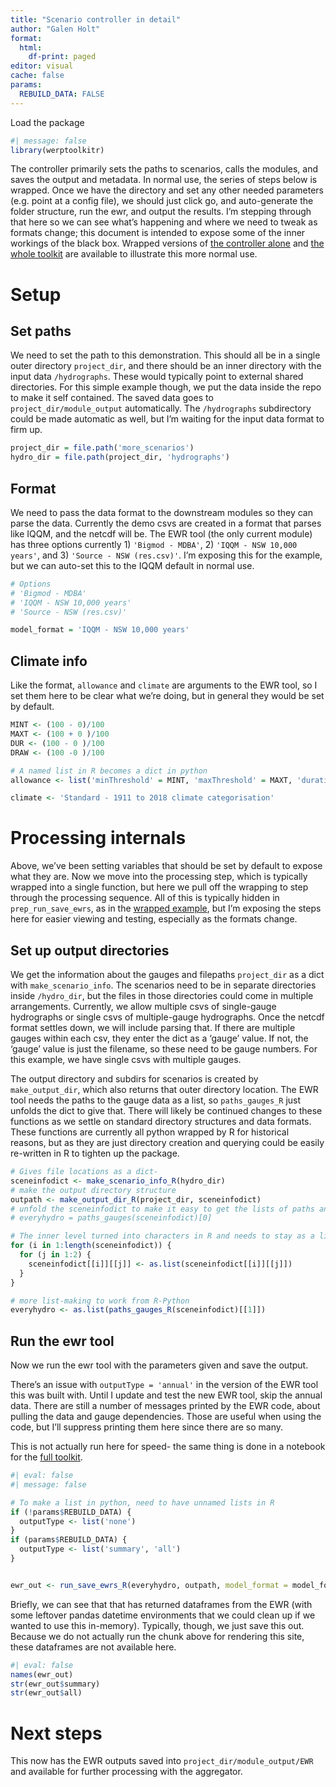 ```yaml
---
title: "Scenario controller in detail"
author: "Galen Holt"
format:
  html:
    df-print: paged
editor: visual
cache: false
params:
  REBUILD_DATA: FALSE
---
```


Load the package

```r
#| message: false
library(werptoolkitr)
```

The controller primarily sets the paths to scenarios, calls the modules, and saves the output and metadata. In normal use, the series of steps below is wrapped. Once we have the directory and set any other needed parameters (e.g. point at a config file), we should just click go, and auto-generate the folder structure, run the ewr, and output the results. I'm stepping through that here so we can see what's happening and where we need to tweak as formats change; this document is intended to expose some of the inner workings of the black box. Wrapped versions of [the controller alone](controller_ewr_wrapped.qmd) and [the whole toolkit](../full_toolkit/full_toolkit_overview.qmd) are available to illustrate this more normal use.

# Setup

## Set paths

We need to set the path to this demonstration. This should all be in a single outer directory `project_dir`, and there should be an inner directory with the input data `/hydrographs`. These would typically point to external shared directories. For this simple example though, we put the data inside the repo to make it self contained. The saved data goes to `project_dir/module_output` automatically. The `/hydrographs` subdirectory could be made automatic as well, but I'm waiting for the input data format to firm up.

```r
project_dir = file.path('more_scenarios')
hydro_dir = file.path(project_dir, 'hydrographs')
```

## Format

We need to pass the data format to the downstream modules so they can parse the data. Currently the demo csvs are created in a format that parses like IQQM, and the netcdf will be. The EWR tool (the only current module) has three options currently 1) `'Bigmod - MDBA'`, 2) `'IQQM - NSW 10,000 years'`, and 3) `'Source - NSW (res.csv)'`. I'm exposing this for the example, but we can auto-set this to the IQQM default in normal use.

```r
# Options
# 'Bigmod - MDBA'
# 'IQQM - NSW 10,000 years'
# 'Source - NSW (res.csv)'

model_format = 'IQQM - NSW 10,000 years'
```

## Climate info

Like the format, `allowance` and `climate` are arguments to the EWR tool, so I set them here to be clear what we're doing, but in general they would be set by default.

```r
MINT <- (100 - 0)/100
MAXT <- (100 + 0 )/100
DUR <- (100 - 0 )/100
DRAW <- (100 -0 )/100

# A named list in R becomes a dict in python
allowance <- list('minThreshold' = MINT, 'maxThreshold' = MAXT, 'duration' = DUR, 'drawdown' = DRAW)

climate <- 'Standard - 1911 to 2018 climate categorisation'
```

# Processing internals

Above, we've been setting variables that should be set by default to expose what they are. Now we move into the processing step, which is typically wrapped into a single function, but here we pull off the wrapping to step through the processing sequence. All of this is typically hidden in `prep_run_save_ewrs`, as in the [wrapped example](controller_ewr_wrapped.qmd), but I'm exposing the steps here for easier viewing and testing, especially as the formats change.

## Set up output directories

We get the information about the gauges and filepaths `project_dir` as a dict with `make_scenario_info`. The scenarios need to be in separate directories inside `/hydro_dir`, but the files in those directories could come in multiple arrangements. Currently, we allow multiple csvs of single-gauge hydrographs or single csvs of multiple-gauge hydrographs. Once the netcdf format settles down, we will include parsing that. If there are multiple gauges within each csv, they enter the dict as a 'gauge' value. If not, the 'gauge' value is just the filename, so these need to be gauge numbers. For this example, we have single csvs with multiple gauges.

The output directory and subdirs for scenarios is created by `make_output_dir`, which also returns that outer directory location. The EWR tool needs the paths to the gauge data as a list, so `paths_gauges_R` just unfolds the dict to give that. There will likely be continued changes to these functions as we settle on standard directory structures and data formats. These functions are currently all python wrapped by R for historical reasons, but as they are just directory creation and querying could be easily re-written in R to tighten up the package.

```r
# Gives file locations as a dict- 
sceneinfodict <- make_scenario_info_R(hydro_dir)
# make the output directory structure
outpath <- make_output_dir_R(project_dir, sceneinfodict)
# unfold the sceneinfodict to make it easy to get the lists of paths and gauges
# everyhydro = paths_gauges(sceneinfodict)[0]

# The inner level turned into characters in R and needs to stay as a list. This is annoying but needed *only in R*
for (i in 1:length(sceneinfodict)) {
  for (j in 1:2) {
    sceneinfodict[[i]][[j]] <- as.list(sceneinfodict[[i]][[j]])
  }
}

# more list-making to work from R-Python
everyhydro <- as.list(paths_gauges_R(sceneinfodict)[[1]])
```

## Run the ewr tool

Now we run the ewr tool with the parameters given and save the output.

There's an issue with `outputType = 'annual'` in the version of the EWR tool this was built with. Until I update and test the new EWR tool, skip the annual data. There are still a number of messages printed by the EWR code, about pulling the data and gauge dependencies. Those are useful when using the code, but I'll suppress printing them here since there are so many.

This is not actually run here for speed- the same thing is done in a notebook for the [full toolkit](../full_toolkit/WERP_toolkit_save_steps.qmd).

```r
#| eval: false
#| message: false

# To make a list in python, need to have unnamed lists in R
if (!params$REBUILD_DATA) {
  outputType <- list('none')
}
if (params$REBUILD_DATA) {
  outputType <- list('summary', 'all')
}


ewr_out <- run_save_ewrs_R(everyhydro, outpath, model_format = model_format, allowance = allowance, climate = climate, outputType = outputType, datesuffix = FALSE, returnType = list('summary', 'all'))

```

Briefly, we can see that that has returned dataframes from the EWR (with some leftover pandas datetime environments that we could clean up if we wanted to use this in-memory). Typically, though, we just save this out. Because we do not actually run the chunk above for rendering this site, these dataframes are not available here.

```r
#| eval: false
names(ewr_out)
str(ewr_out$summary)
str(ewr_out$all)
```

# Next steps

This now has the EWR outputs saved into `project_dir/module_output/EWR` and available for further processing with the aggregator.
